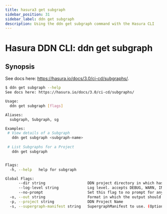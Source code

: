 ```yaml
---
title: hasura3 get subgraph
sidebar_position: 31
sidebar_label: ddn get subgraph
description: Using the ddn get subgraph command with the Hasura CLI
---
```


# Hasura DDN CLI: ddn get subgraph 

## Synopsis
See docs here: https://hasura.io/docs/3.0/ci-cd/subgraphs/.

```bash
$ ddn get subgraph --help
See docs here: https://hasura.io/docs/3.0/ci-cd/subgraphs/

Usage:
  ddn get subgraph [flags]

Aliases:
  subgraph, Subgraph, sg

Examples:
 # View details of a Subgraph
   ddn get subgraph <subgraph-name>
   
 # List Subgraphs for a Project
   ddn get subgraph


Flags:
  -h, --help   help for subgraph

Global Flags:
      --dir string                   DDN project directory in which hasura.yaml is present (default ".")
      --log-level string             Log level. accepts DEBUG, WARN, INFO, ERROR, FATAL (default "INFO")
      --no-prompt                    Set this flag to no prompt for anything, the command fails if any input is missing
  -o, --out string                   Format in which the output should be printed, accepts table, json and yaml (default "table")
  -p, --project string               DDN Project Name
  -s, --supergraph-manifest string   SupergraphManifest to use. (Optional. DefaultSupergraphManifest used  if not provided)
```

